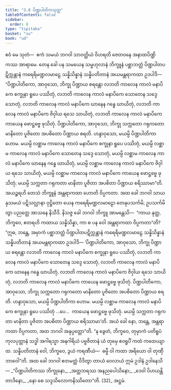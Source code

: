 ```yaml
---
title: "3.8 ပိဏ္ဍပါတိကသုတ္တ"
tableOfContents: false
sidebar:
  order: 8
type: "tipitaka"
basket: "su"
book: "ud"
---
```



<DynamicBreadcrumb />

<Division number="28" book="ud" e="ch" v="18" p="111">

<Paragraph number="217" book="ud">
ဧဝံ မေ သုတံ—  ဧကံ သမယံ ဘဂဝါ သာဝတ္ထိယံ ဝိဟရတိ ဇေတဝနေ အနာထပိဏ္ဍိကဿ အာရာမေ. တေန ခေါ ပန သမယေန သမ္ဗဟုလာနံ ဘိက္ခူနံ ပစ္ဆာဘတ္တံ ပိဏ္ဍပါတပဋိက္ကန္တာနံ ကရေရိမဏ္ဍလမာဠေ သန္နိသိန္နာနံ သန္နိပတိတာနံ အယမန္တရာကထာ ဥဒပါဒိ—
</Paragraph>

<Paragraph number="218" book="ud">
“ပိဏ္ဍပါတိကော, အာဝုသော, ဘိက္ခု ပိဏ္ဍာယ စရန္တော လဘတိ ကာလေန ကာလံ မနာပိကေ စက္ခုနာ ရူပေ ပဿိတုံ, လဘတိ ကာလေန ကာလံ မနာပိကေ သောတေန သဒ္ဒေ သောတုံ, လဘတိ ကာလေန ကာလံ မနာပိကေ ဃာနေန ဂန္ဓေ ဃာယိတုံ, လဘတိ ကာလေန ကာလံ မနာပိကေ ဇိဝှါယ ရသေ သာယိတုံ, လဘတိ ကာလေန ကာလံ မနာပိကေ ကာယေန ဖောဋ္ဌဗ္ဗေ ဖုသိတုံ. ပိဏ္ဍပါတိကော, အာဝုသော, ဘိက္ခု သက္ကတော ဂရုကတော မာနိတော ပူဇိတော အပစိတော ပိဏ္ဍာယ စရတိ. ဟန္ဒာဝုသော, မယမ္ပိ ပိဏ္ဍပါတိကာ ဟောမ. မယမ္ပိ လစ္ဆာမ ကာလေန ကာလံ မနာပိကေ စက္ခုနာ ရူပေ ပဿိတုံ, မယမ္ပိ လစ္ဆာမ ကာလေန ကာလံ မနာပိကေ သောတေန သဒ္ဒေ သောတုံ, မယမ္ပိ လစ္ဆာမ ကာလေန ကာလံ မနာပိကေ ဃာနေန ဂန္ဓေ ဃာယိတုံ, မယမ္ပိ လစ္ဆာမ ကာလေန ကာလံ မနာပိကေ ဇိဝှါယ ရသေ သာယိတုံ, မယမ္ပိ လစ္ဆာမ ကာလေန ကာလံ မနာပိကေ ကာယေန ဖောဋ္ဌဗ္ဗေ ဖုသိတုံ; မယမ္ပိ သက္ကတာ ဂရုကတာ မာနိတာ ပူဇိတာ အပစိတာ ပိဏ္ဍာယ စရိဿာမာ”တိ. အယဉ္စရဟိ တေသံ ဘိက္ခူနံ အန္တရာကထာ ဟောတိ ဝိပ္ပကတာ.
</Paragraph>

<Paragraph number="219" book="ud">
အထ ခေါ ဘဂဝါ သာယနှသမယံ ပဋိသလ္လာနာ ဝုဋ္ဌိတော ယေန ကရေရိမဏ္ဍလမာဠော တေနုပသင်္ကမိ; ဥပသင်္ကမိတွာ ပညတ္တေ အာသနေ နိသီဒိ. နိသဇ္ဇ ခေါ ဘဂဝါ ဘိက္ခူ အာမန္တေသိ—  “ကာယ နုတ္ထ, ဘိက္ခဝေ, ဧတရဟိ ကထာယ သန္နိသိန္နာ, ကာ စ ပန ဝေါ အန္တရာကထာ ဝိပ္ပကတာ”တိ?
</Paragraph>

<Paragraph number="220" book="ud">
“ဣဓ, ဘန္တေ, အမှာကံ ပစ္ဆာဘတ္တံ ပိဏ္ဍပါတပဋိက္ကန္တာနံ ကရေရိမဏ္ဍလမာဠေ သန္နိသိန္နာနံ သန္နိပတိတာနံ အယမန္တရာကထာ ဥဒပါဒိ—
</Paragraph>

<Paragraph number="221" book="ud">
‘ပိဏ္ဍပါတိကော, အာဝုသော, ဘိက္ခု ပိဏ္ဍာယ စရန္တော လဘတိ ကာလေန ကာလံ မနာပိကေ စက္ခုနာ ရူပေ ပဿိတုံ, လဘတိ ကာလေန ကာလံ မနာပိကေ သောတေန သဒ္ဒေ သောတုံ, လဘတိ ကာလေန ကာလံ မနာပိကေ ဃာနေန ဂန္ဓေ ဃာယိတုံ, လဘတိ ကာလေန ကာလံ မနာပိကေ ဇိဝှါယ ရသေ သာယိတုံ, လဘတိ ကာလေန ကာလံ မနာပိကေ ကာယေန ဖောဋ္ဌဗ္ဗေ ဖုသိတုံ. ပိဏ္ဍပါတိကော, အာဝုသော, ဘိက္ခု သက္ကတော ဂရုကတော မာနိတော ပူဇိတော အပစိတော ပိဏ္ဍာယ စရတိ. ဟန္ဒာဝုသော, မယမ္ပိ ပိဏ္ဍပါတိကာ ဟောမ. မယမ္ပိ လစ္ဆာမ ကာလေန ကာလံ မနာပိကေ စက္ခုနာ ရူပေ ပဿိတုံ …ပေ…  ကာယေန ဖောဋ္ဌဗ္ဗေ ဖုသိတုံ. မယမ္ပိ သက္ကတာ ဂရုကတာ မာနိတာ ပူဇိတာ အပစိတာ ပိဏ္ဍာယ စရိဿာမာ’တိ. အယံ ခေါ နော, ဘန္တေ, အန္တရာကထာ ဝိပ္ပကတာ, အထ ဘဂဝါ အနုပ္ပတ္တော”တိ.
</Paragraph>

<Paragraph number="222" book="ud">
“န ခွေတံ, ဘိက္ခဝေ, တုမှာကံ ပတိရူပံ ကုလပုတ္တာနံ သဒ္ဓါ အဂါရသ္မာ အနဂါရိယံ ပဗ္ဗဇိတာနံ ယံ တုမှေ ဧဝရူပိံ ကထံ ကထေယျာထ. သန္နိပတိတာနံ ဝေါ, ဘိက္ခဝေ, ဒွယံ ကရဏီယံ—  ဓမ္မီ ဝါ ကထာ အရိယော ဝါ တုဏှီဘာဝေါ”တိ.
</Paragraph>

<Paragraph number="223" book="ud">
အထ ခေါ ဘဂဝါ ဧတမတ္ထံ ဝိဒိတွာ တာယံ ဝေလာယံ ဣမံ ဥဒါနံ ဥဒါနေသိ—
</Paragraph>

<Paragraph number="224" type="verses" book="ud">
_“ပိဏ္ဍပါတိကဿ ဘိက္ခုနော,_  
_အတ္တဘရဿ အနညပေါသိနော;_  
_ဒေဝါ ပိဟယန္တိ တာဒိနော,_  
_နော စေ သဒ္ဒသိလောကနိဿိတော”တိ. (32)_  


</Paragraph>
</Division>

<Paragraph number="225" type="center" book="ud">
အဋ္ဌမံ.
</Paragraph>